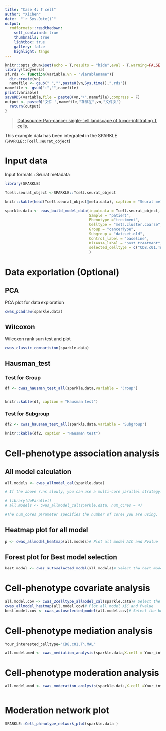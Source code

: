 ```yaml
---
title: "Case 4: T cell"
author: "XiChen"
date:  "`r Sys.Date()`"
output:
  rmdformats::readthedown:
    self_contained: true
    thumbnails: true
    lightbox: true
    gallery: false
    highlight: tango
---
```


```r
knitr::opts_chunk$set(echo = T,results = "hide",eval = T,warning=FALSE,message=FALSE)
library(tidyverse)
sf.rds <- function(variable,vn = "viarablename"){
  dir.create(vn)
  namefile <- gsub(" ","",paste0(vn,Sys.time(),".rds"))
namefile <- gsub(":","",namefile)
print(variable)
saveRDS(variable,file = paste0(vn,"/",namefile),compress = F)
output <- paste0("文件 ",namefile,"存储在",vn,"文件夹")
  return(output)
}


```

>[Datasource: Pan-cancer single-cell landscape of tumor-infiltrating T cells.](https://www.science.org/doi/10.1126/science.abe6474?url_ver=Z39.88-2003&rfr_id=ori:rid:crossref.org&rfr_dat=cr_pub%20%200pubmed)




This example data has been integrated in the SPARKLE (`SPARKLE::Tcell.seurat_object`)


# Input data

Input formats : Seurat metadata


```r



library(SPARKLE)

Tcell.seurat_object <-SPARKLE::Tcell.seurat_object

knitr::kable(head(Tcell.seurat_object@meta.data), caption = "Seurat metadata")  

sparkle.data <- cwas_build_model_data(inputdata = Tcell.seurat_object,
                                      Sample = "patient",
                                      Phenotype ="treatment",
                                      Celltype = "meta.cluster.coarse",
                                      Group = "cancerType",
                                      Subgroup = "dataset.old",
                                      Control_label = "baseline",
                                      Disease_label = "post.treatment",
                                      selected_celltype = c("CD8.c01.Tn.MAL","CD4.c01.Tn.LEF1","CD4.c11.Mix.NME2")
                                      )


```

# Data exporlation (Optional)


## PCA

PCA plot for data exploration

```r
cwas_pcadraw(sparkle.data) 
```


## Wilcoxon 

Wilcoxon rank sum test and plot

```r

cwas_classic_comparision(sparkle.data)  

```

## Hausman_test{.tabset}

### Test for Group

```r


df <- cwas_hausman_test_all(sparkle.data,variable = "Group")


knitr::kable(df, caption = "Hausman test")  

```


### Test for Subgroup

```r


df2 <- cwas_hausman_test_all(sparkle.data,variable = "Subgroup")

knitr::kable(df2, caption = "Hausman test") 
```



#  Cell-phenotype association analysis

## All model calculation

```r


all.models <- cwas_allmodel_cal(sparkle.data)

# If the above runs slowly, you can use a multi-core parallel strategy. 

# library(doParallel)
# all.models <- cwas_allmodel_cal(sparkle.data, num_cores = 4)

#The num_cores parameter specifies the number of cores you are using.


```

## Heatmap plot for all model


```r
p <- cwas_allmodel_heatmap(all.models)# Plot all model AIC and Pvalue
```
 


## Forest plot for Best model selection

```r

best.model <- cwas_autoselected_model(all.models)# Select the best model and plot


```




#  Cell-phenotype covariate analysis



```r


all.model.cov <- cwas_2celltype_allmodel_cal(sparkle.data)# Select the best model and plot
cwas_allmodel_heatmap(all.model.cov)# Plot all model AIC and Pvalue
best.model.cov <- cwas_autoselected_model(all.model.cov)# Select the best model and plot


```


#  Cell-phenotype mediation analysis

```r

Your_interested_celltype="CD8.c01.Tn.MAL"

all.model.med <- cwas_mediation_analysis(sparkle.data,X.cell = Your_interested_celltype,Best_model =best.model,method = "cell_mediate_cell" )# Select the best model and plot

```
 



#  Cell-phenotype moderation analysis



```r

all.model.mod <- cwas_moderation_analysis(sparkle.data,X.cell =Your_interested_celltype,Best_model =best.model,method = "cell_moderation_cell" )# Select the best model and plot



```



#  Moderation network plot

```r
 

SPARKLE::Cell_phenotype_network_plot(sparkle.data )

```
